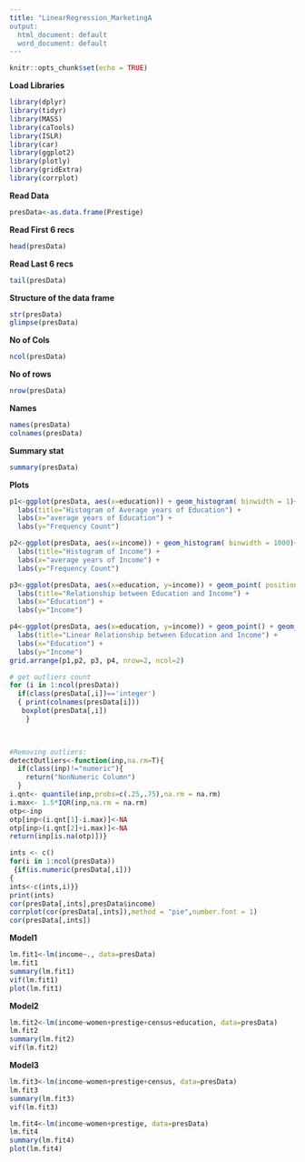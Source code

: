 ---
title: "LinearRegression_MarketingA
output:
  html_document: default
  word_document: default
---

```{r setup, include=FALSE}
knitr::opts_chunk$set(echo = TRUE)
```

**Load Libraries**
```{r LoadLibraries, echo=TRUE}  
library(dplyr)
library(tidyr)
library(MASS)
library(caTools)
library(ISLR)
library(car)
library(ggplot2)
library(plotly)
library(gridExtra)
library(corrplot)
``` 

**Read Data**
```{r readData, echo=TRUE}
presData<-as.data.frame(Prestige)

```   

**Read First 6 recs**
```{r ReadFirst, echo=TRUE}
head(presData)
```
**Read Last 6 recs**
```{r ReadLast, echo=TRUE}
tail(presData)
```

**Structure of the data frame**
```{r struc, echo=TRUE}
str(presData)
glimpse(presData)
```

**No of Cols**
```{r nCol, echo=TRUE}
ncol(presData)
```

**No of rows**
```{r nRow, echo=TRUE}
nrow(presData)
```

**Names**
```{r colNames, echo=TRUE}
names(presData)
colnames(presData)
```  

**Summary stat**
```{r summaryStat, echo=TRUE}
summary(presData)
```  

**Plots**
```{r plots, echo=TRUE}
p1<-ggplot(presData, aes(x=education)) + geom_histogram( binwidth = 1)+
  labs(title="Histogram of Average years of Education") +
  labs(x="average years of Education") +
  labs(y="Frequency Count")

p2<-ggplot(presData, aes(x=income)) + geom_histogram( binwidth = 1000)+
  labs(title="Histogram of Income") +
  labs(x="average years of Income") +
  labs(y="Frequency Count")

p3<-ggplot(presData, aes(x=education, y=income)) + geom_point( position="jitter")+
  labs(title="Relationship between Education and Income") +
  labs(x="Education") +
  labs(y="Income")

p4<-ggplot(presData, aes(x=education, y=income)) + geom_point() + geom_smooth( method="lm", se=FALSE)+
  labs(title="Linear Relationship between Education and Income") +
  labs(x="Education") +
  labs(y="Income")
grid.arrange(p1,p2, p3, p4, nrow=2, ncol=2)
```
```{r}
# get outliers count
for (i in 1:ncol(presData))
  if(class(presData[,i])=='integer')
  { print(colnames(presData[i]))
   boxplot(presData[,i])
    }

            
```

```{r}
#Removing outliers:
detectOutliers<-function(inp,na.rm=T){
  if(class(inp)!="numeric"){
    return("NonNumeric Column")
  }
i.qnt<- quantile(inp,probs=c(.25,.75),na.rm = na.rm)
i.max<- 1.5*IQR(inp,na.rm = na.rm)
otp<-inp
otp[inp<(i.qnt[1]-i.max)]<-NA
otp[inp>(i.qnt[2]+i.max)]<-NA
return(inp[is.na(otp)])}
```

```{r}
ints <- c()
for(i in 1:ncol(presData))
 {if(is.numeric(presData[,i]))
{
ints<-c(ints,i)}}
print(ints)
cor(presData[,ints],presData$income)
corrplot(cor(presData[,ints]),method = "pie",number.font = 1)
cor(presData[,ints])
```


**Model1**
```{r model1, echo=TRUE}
lm.fit1<-lm(income~., data=presData)
lm.fit1
summary(lm.fit1)
vif(lm.fit1)
plot(lm.fit1)
```

**Model2**
```{r model2, echo=TRUE}

lm.fit2<-lm(income~women+prestige+census+education, data=presData)
lm.fit2
summary(lm.fit2)
vif(lm.fit2)
```

**Model3**
```{r model3, echo=TRUE}
lm.fit3<-lm(income~women+prestige+census, data=presData)
lm.fit3
summary(lm.fit3)
vif(lm.fit3)
```

```{r}
lm.fit4<-lm(income~women+prestige, data=presData)
lm.fit4
summary(lm.fit4)
plot(lm.fit4)
```



